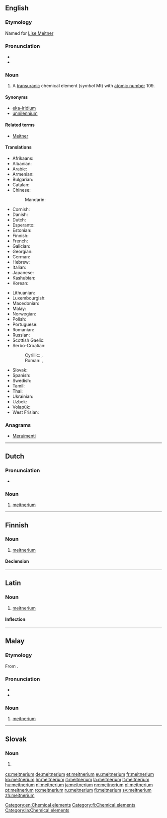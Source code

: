 {{also|Meitnerium}}
==English==
{{wikipedia}}
{{elements|Mt|hassium|Hs|darmstadtium|Ds}}

===Etymology===
Named for [[w:Lise Meitner|Lise Meitner]]

===Pronunciation===
* {{IPA|/maɪtˈnɜriəm/|lang=en}}
* {{audio|en-us-meitnerium.ogg|Audio (US)}}

===Noun===
{{en-noun|-}}

# A [[transuranic]] chemical element (''symbol'' Mt) with [[atomic number]] 109.

====Synonyms====
* [[eka-iridium]] {{qualifier|used before the element was discovered}}
* [[unnilennium]] {{qualifier|used before the element was officially named}}

====Related terms====
* [[w:Lise Meitner|Meitner]]

====Translations====
{{trans-top|chemical element}}
* Afrikaans: {{t|af|meitnerium}}
* Albanian: {{t|sq|majtnerium}}
* Arabic: {{t|ar|ميتنريوم|m|tr=meitníryum|sc=Arab}}
* Armenian: {{t|hy|մայտներիում|tr=maytnerium}}
* Bulgarian: {{t|bg|мейтнерий|m|tr=méjtnerij}}
* Catalan: {{t|ca|meitneri}}
* Chinese:
*: Mandarin: {{t+|cmn|䥑|tr=mài}}
* Cornish: {{t|kw|meytneryum}}
* Danish: {{t|da|meitnerium}}
* Dutch: {{t+|nl|meitnerium|n}}
* Esperanto: {{t|eo|mejtnerio}}
* Estonian: {{t|et|meitneerium}}
* Finnish: {{t+|fi|meitnerium}}
* French: {{t+|fr|meitnérium|m}}
* Galician: {{t+|gl|meitnerio}}
* Georgian: {{t|ka|მაიტნერიუმი|tr=maitneriumi|sc=Geor}}
* German: {{t+|de|Meitnerium|n}}
* Hebrew: {{t|he|מיטנריום|tr=meitneryum|sc=Hebr}}
* Italian: {{t+|it|meitnerio|m}}
* Japanese: {{t+|ja|マイトネリウム|tr=maitoneriumu}}
* Kashubian: {{t|csb|meitner}}
* Korean: {{t|ko|마이트너륨|tr=maiteuneoryum|sc=Kore}}
{{trans-mid}}
* Lithuanian: {{t|lt|metneris}}
* Luxembourgish: {{t|lb|Meitnerium}}
* Macedonian: {{t|mk|мајтнериум|m|tr=majtnerium|sc=Cyrl}}
* Malay: {{t|ms|meitnerium}}
* Norwegian: {{t|no|meitnerium}}
* Polish: {{t+|pl|meitner|m}}
* Portuguese: {{t+|pt|meitnério|m}}
* Romanian: {{t+|ro|meitneriu|n}}
* Russian: {{t+|ru|мейтнерий|m|tr=méjtnerij}}
* Scottish Gaelic: {{t|gd|mèitneiriam}}
* Serbo-Croatian:
*: Cyrillic: {{t|sh|мајтнеријум|m}}, {{t|sh|меитнериј}}
*: Roman: {{t|sh|majtnerijum}}, {{t|sh|meitnerij}}
* Slovak: {{t|sk|meitnerium}}
* Spanish: {{t+|es|meitnerio|m}}
* Swedish: {{t+|sv|meitnerium}}
* Tamil: {{t|ta|மீட்நேரியம்|tr=mīţnēriyam|sc=Taml}}
* Thai: {{t|th|ไมต์นีเรียม|tr=mainīriam|sc=Thai}}
* Ukrainian: {{t|uk|майтнерій|m|tr=májtnerij|sc=Cyrl}}
* Uzbek: {{t|uz|мейтнерий|tr=meitneriy|sc=Cyrl}}
* Volapük: {{t+|vo|mätnerin}}
* West Frisian: {{t|fy|meitnerium}}
{{trans-bottom}}

===Anagrams===
* [[Meruimenti#English|Meruimenti]]

[[Category:en:Chemical elements]]

----

==Dutch==
{{wikipedia|lang=nl}}
{{elements|Mt|hassium|Hs|darmstadtium|Ds|lang=nl}}

===Pronunciation===
* {{audio|Nl-meitnerium.ogg|Audio}}

===Noun===
{{nl-noun|n|-|-}}

# [[#English|meitnerium]]

----

==Finnish==
{{wikipedia|lang=fi}}

===Noun===
{{fi-noun}}

# [[#English|meitnerium]]

====Declension====
{{fi-decl-tuoli|meitnerium|nopl=1|i=0}}

[[Category:fi:Chemical elements]]

----

==Latin==
{{wikipedia|lang=la}}

===Noun===
{{la-noun|meitnerium|meitnerii|meitneriī|n|second}}

# [[#English|meitnerium]]

====Inflection====
{{la-decl-2nd-N|meitneri}}

[[Category:la:Chemical elements]]

----

==Malay==
{{wikipedia|lang=ms}}
{{elements|Mt|hassium|Hs|darmstadtium|Ds|lang=ms}}

===Etymology===
From {{etyl|en|ms}} {{term|meitnerium|lang=en}}.

===Pronunciation===
* {{IPA|[meitneriom]|[meitneriəm]|[maitniriəm]|lang=ms}}
* {{rhymes|iom|jom|om|lang=ms}}

===Noun===
{{head|ms|noun}}

# [[#English|meitnerium]] {{gloss|chemical element}}

----

==Slovak==
{{elements|Mt|hassium|Hs|darmstadtium|Ds|lang=sk}}

===Noun===
{{sk-noun|g=n|gen=meitneria|decl=mesto}}

# {{l|en|meitnerium}} {{gloss|element}}

[[cs:meitnerium]]
[[de:meitnerium]]
[[et:meitnerium]]
[[eu:meitnerium]]
[[fr:meitnerium]]
[[ko:meitnerium]]
[[hr:meitnerium]]
[[it:meitnerium]]
[[la:meitnerium]]
[[lt:meitnerium]]
[[hu:meitnerium]]
[[nl:meitnerium]]
[[ja:meitnerium]]
[[nn:meitnerium]]
[[pl:meitnerium]]
[[pt:meitnerium]]
[[ro:meitnerium]]
[[ru:meitnerium]]
[[fi:meitnerium]]
[[sv:meitnerium]]
[[zh:meitnerium]]